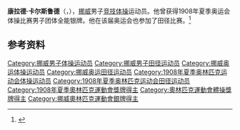 {{NoteTA|G1=Sports}}
'''康拉德·卡尔斯鲁德'''（{{lang-no|Conrad Carlsrud}}，{{bd|1884年|2月9日|1973年|10月21日}}），[[挪威|挪威]]男子[[竞技体操|竞技体操]]运动员。他曾获得1908年夏季奥运会体操比赛男子团体全能银牌。他在该届奥运会也参加了田径比赛。<ref>{{Cite web|title=Conrad CARLSRUD|url=https://www.olympic.org/conrad-carlsrud|accessdate=2021-03-21|work=International Olympic Committee|archive-date=2017-11-18|archive-url=https://web.archive.org/web/20171118223738/https://www.olympic.org/Conrad-Carlsrud|dead-url=no}}</ref>

== 参考资料 ==
{{reflist}}

{{Authority control}}
{{DEFAULTSORT:Carlsrud, Conrad}}
[[Category:挪威男子体操运动员|Category:挪威男子体操运动员]]
[[Category:挪威男子田径运动员|Category:挪威男子田径运动员]]
[[Category:挪威奥运体操运动员|Category:挪威奥运体操运动员]]
[[Category:挪威奥运田径运动员|Category:挪威奥运田径运动员]]
[[Category:1908年夏季奥林匹克运动会体操运动员|Category:1908年夏季奥林匹克运动会体操运动员]]
[[Category:1908年夏季奥林匹克运动会田径运动员|Category:1908年夏季奥林匹克运动会田径运动员]]
[[Category:1908年夏季奧林匹克運動會獎牌得主|Category:1908年夏季奧林匹克運動會獎牌得主]]
[[Category:奧林匹克運動會體操獎牌得主|Category:奧林匹克運動會體操獎牌得主]]
[[Category:挪威奧林匹克運動會銀牌得主|Category:挪威奧林匹克運動會銀牌得主]]